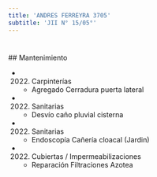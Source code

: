 ```yaml
---
title: 'ANDRES FERREYRA 3705'
subtitle: 'JII N° 15/05°'
---
```


#


 ## Mantenimiento

*  (2022) Carpinterías 
    + Agregado Cerradura puerta lateral

*  (2022) Sanitarias 
    + Desvío caño pluvial cisterna

*  (2022) Sanitarias 
    + Endoscopía Cañería cloacal (Jardin)

*  (2022) Cubiertas / Impermeabilizaciones 
    + Reparación Filtraciones Azotea




